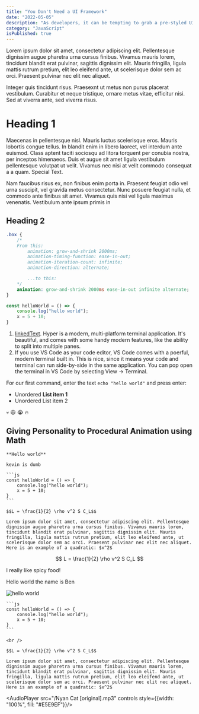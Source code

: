 ```yaml
---
title: "You Don't Need a UI Framework"
date: "2022-05-05"
description: "As developers, it can be tempting to grab a pre-styled UI framework like Material UI or Bootstrap. Seems like a great way to outsource design and save a bunch of time, right? In my experience, this is an unrealistic expectation, and things don't quite work out that way."
category: "JavaScript"
isPublished: true
---
```


Lorem ipsum dolor sit amet, consectetur adipiscing elit. Pellentesque dignissim augue pharetra urna cursus finibus. Vivamus mauris lorem, tincidunt blandit erat pulvinar, sagittis dignissim elit. Mauris fringilla, ligula mattis rutrum pretium, elit leo eleifend ante, ut scelerisque dolor sem ac orci. Praesent pulvinar nec elit nec aliquet. 

Integer quis tincidunt risus. Praesexnt ut metus non purus placerat vestibulum. Curabitur et neque tristique, ornare metus vitae, efficitur nisi. Sed at viverra ante, sed viverra risus.

# Heading 1

Maecenas in pellentesque nisl. Mauris luctus scelerisque eros. Mauris lobortis congue tellus. In blandit enim in libero laoreet, vel interdum ante euismod. Class aptent taciti sociosqu ad litora torquent per conubia nostra, per inceptos himenaeos. Duis et augue sit amet ligula vestibulum pellentesque volutpat ut velit. Vivamus nec nisi at velit commodo consequat a a quam. Special Text.

Nam faucibus risus ex, non finibus enim porta in. Praesent feugiat odio vel urna suscipit, vel gravida metus consectetur. Nunc posuere feugiat nulla, et commodo ante finibus sit amet. Vivamus quis nisi vel ligula maximus venenatis. Vestibulum ante ipsum primis in

## Heading 2

```css
.box {
    /*
    From this:
        animation: grow-and-shrink 2000ms;
        animation-timing-function: ease-in-out;
        animation-iteration-count: infinite;
        animation-direction: alternate;

        ...to this:
    */
    animation: grow-and-shrink 2000ms ease-in-out infinite alternate;
}
```

```js
const helloWorld = () => {
    console.log("hello world");
    x = 5 + 10;
}
```

1. [linkedText](https://monkeytype.com/). Hyper is a modern, multi-platform terminal application. It's beautiful, and comes with some handy modern features, like the ability to split into multiple panes.
2. If you use VS Code as your code editor, VS Code comes with a poerful, modern terminal built in. This is nice, since it means your code and terminal can run side-by-side in the same application. You can pop open the terminal in VS Code by selecting View → Terminal.

For our first command, enter the text `echo "hello world"` and press enter:

* Unordered **List item 1**
* Unordered List item 2

:skull: :smiley: :sob: :fire:


## Giving Personality to Procedural Animation using Math

<Info>
    
    **Hello world**

    kevin is dumb

    ```js
    const helloWorld = () => {
        console.log("hello world");
        x = 5 + 10;
    }
    ```
    
    $$L = \frac{1}{2} \rho v^2 S C_L$$

    Lorem ipsum dolor sit amet, consectetur adipiscing elit. Pellentesque dignissim augue pharetra urna cursus finibus. Vivamus mauris lorem, tincidunt blandit erat pulvinar, sagittis dignissim elit. Mauris fringilla, ligula mattis rutrum pretium, elit leo eleifend ante, ut scelerisque dolor sem ac orci. Praesent pulvinar nec elit nec aliquet. 
    Here is an example of a quadratic: $x^2$
    
</Info>

$$
L = \frac{1}{2} \rho v^2 S C_L
$$


<Logo />

I really like <Spicy>spicy food!</Spicy>

Hello world the name is <Sparkles>Ben</Sparkles>

![hello world](https://www.udacity.com/blog/wp-content/uploads/2020/11/Hello-World_Blog-scaled.jpeg)

<Accordion title="Hello World">

    ```js
    const helloWorld = () => {
        console.log("hello world");
        x = 5 + 10;
    }
    ```

    <br />
    
    $$L = \frac{1}{2} \rho v^2 S C_L$$

    Lorem ipsum dolor sit amet, consectetur adipiscing elit. Pellentesque dignissim augue pharetra urna cursus finibus. Vivamus mauris lorem, tincidunt blandit erat pulvinar, sagittis dignissim elit. Mauris fringilla, ligula mattis rutrum pretium, elit leo eleifend ante, ut scelerisque dolor sem ac orci. Praesent pulvinar nec elit nec aliquet. 
    Here is an example of a quadratic: $x^2$

</Accordion>

<YouTube url="https://www.youtube.com/watch?v=tfMR45NLLf0"/>

<CodePen url="https://codepen.io/onion2k/embed/ExEXmPY?default-tab=html%2Cresult" />

<Replit url="https://replit.com/@ritza/demo-embed"/>

<AudioPlayer src="/Nyan Cat [original].mp3" controls style={{width: "100%", fill: "#E5E9EF"}}/>

